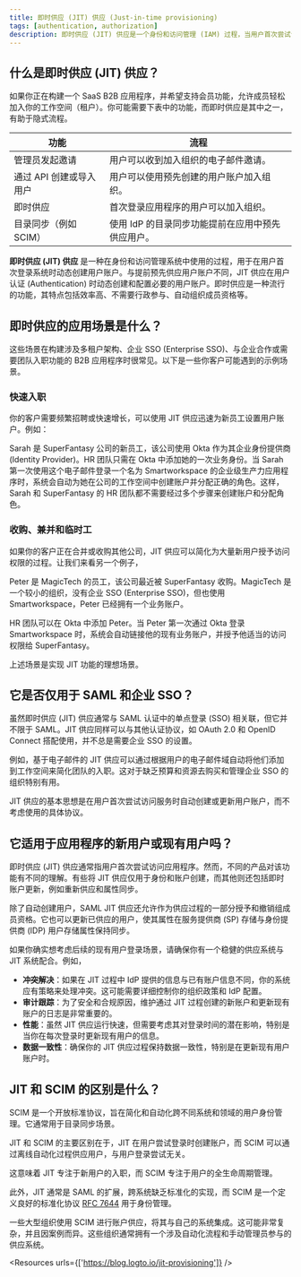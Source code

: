 ```yaml
---
title: 即时供应 (JIT) 供应 (Just-in-time provisioning)
tags: [authentication, authorization]
description: 即时供应 (JIT) 供应是一个身份和访问管理 (IAM) 过程，当用户首次尝试访问系统或应用程序时，用户账户动态自动创建。此方法有助于简化入职流程，并确保仅在需要时创建用户账户，从而降低管理开销并提高安全性。
---
```


## 什么是即时供应 (JIT) 供应？

如果你正在构建一个 SaaS B2B 应用程序，并希望支持会员功能，允许成员轻松加入你的工作空间（租户）。你可能需要下表中的功能，而即时供应是其中之一，有助于隐式流程。

| 功能 | 流程 |
| --- | --- |
| 管理员发起邀请 | 用户可以收到加入组织的电子邮件邀请。 |
| 通过 API 创建或导入用户 | 用户可以使用预先创建的用户账户加入组织。 |
| 即时供应 | 首次登录应用程序的用户可以加入组织。 |
| 目录同步（例如 SCIM） | 使用 IdP 的目录同步功能提前在应用中预先供应用户。 |

**即时供应 (JIT) 供应** 是一种在身份和访问管理系统中使用的过程，用于在用户首次登录系统时动态创建用户账户。与提前预先供应用户账户不同，JIT 供应在用户认证 (Authentication) 时动态创建和配置必要的用户账户。即时供应是一种流行的功能，其特点包括效率高、不需要行政参与、自动组织成员资格等。

## 即时供应的应用场景是什么？

这些场景在构建涉及多租户架构、企业 SSO (Enterprise SSO)、与企业合作或需要团队入职功能的 B2B 应用程序时很常见。以下是一些你客户可能遇到的示例场景。

### 快速入职

你的客户需要频繁招聘或快速增长，可以使用 JIT 供应迅速为新员工设置用户账户。例如：

Sarah 是 SuperFantasy 公司的新员工，该公司使用 Okta 作为其企业身份提供商 (Identity Provider)。HR 团队只需在 Okta 中添加她的一次业务身份。当 Sarah 第一次使用这个电子邮件登录一个名为 Smartworkspace 的企业级生产力应用程序时，系统会自动为她在公司的工作空间中创建账户并分配正确的角色。这样，Sarah 和 SuperFantasy 的 HR 团队都不需要经过多个步骤来创建账户和分配角色。

### 收购、兼并和临时工

如果你的客户正在合并或收购其他公司，JIT 供应可以简化为大量新用户授予访问权限的过程。让我们来看另一个例子，

Peter 是 MagicTech 的员工，该公司最近被 SuperFantasy 收购。MagicTech 是一个较小的组织，没有企业 SSO (Enterprise SSO)，但也使用 Smartworkspace，Peter 已经拥有一个业务账户。

HR 团队可以在 Okta 中添加 Peter。当 Peter 第一次通过 Okta 登录 Smartworkspace 时，系统会自动链接他的现有业务账户，并授予他适当的访问权限给 SuperFantasy。

上述场景是实现 JIT 功能的理想场景。

## 它是否仅用于 SAML 和企业 SSO？

虽然即时供应 (JIT) 供应通常与 SAML 认证中的单点登录 (SSO) 相关联，但它并不限于 SAML。JIT 供应同样可以与其他认证协议，如 OAuth 2.0 和 OpenID Connect 搭配使用，并不总是需要企业 SSO 的设置。

例如，基于电子邮件的 JIT 供应可以通过根据用户的电子邮件域自动将他们添加到工作空间来简化团队的入职。这对于缺乏预算和资源去购买和管理企业 SSO 的组织特别有用。

JIT 供应的基本思想是在用户首次尝试访问服务时自动创建或更新用户账户，而不考虑使用的具体协议。

## 它适用于应用程序的新用户或现有用户吗？

即时供应 (JIT) 供应通常指用户首次尝试访问应用程序。然而，不同的产品对该功能有不同的理解。有些将 JIT 供应仅用于身份和账户创建，而其他则还包括即时账户更新，例如重新供应和属性同步。

除了自动创建用户，SAML JIT 供应还允许作为供应过程的一部分授予和撤销组成员资格。它也可以更新已供应的用户，使其属性在服务提供商 (SP) 存储与身份提供商 (IDP) 用户存储属性保持同步。

如果你确实想考虑后续的现有用户登录场景，请确保你有一个稳健的供应系统与 JIT 系统配合。例如，

- **冲突解决**：如果在 JIT 过程中 IdP 提供的信息与已有账户信息不同，你的系统应有策略来处理冲突。这可能需要详细控制你的组织政策和 IdP 配置。
- **审计跟踪**：为了安全和合规原因，维护通过 JIT 过程创建的新账户和更新现有账户的日志是非常重要的。
- **性能**：虽然 JIT 供应运行快速，但需要考虑其对登录时间的潜在影响，特别是当你在每次登录时更新现有用户的信息。
- **数据一致性**：确保你的 JIT 供应过程保持数据一致性，特别是在更新现有用户账户时。

## JIT 和 SCIM 的区别是什么？

SCIM 是一个开放标准协议，旨在简化和自动化跨不同系统和领域的用户身份管理。它通常用于目录同步场景。

JIT 和 SCIM 的主要区别在于，JIT 在用户尝试登录时创建账户，而 SCIM 可以通过离线自动化过程供应用户，与用户登录尝试无关。

这意味着 JIT 专注于新用户的入职，而 SCIM 专注于用户的全生命周期管理。

此外，JIT 通常是 SAML 的扩展，跨系统缺乏标准化的实现，而 SCIM 是一个定义良好的标准化协议 [RFC 7644](https://datatracker.ietf.org/doc/html/rfc7644) 用于身份管理。

一些大型组织使用 SCIM 进行账户供应，将其与自己的系统集成。这可能非常复杂，并且因案例而异。这些组织通常拥有一个涉及自动化流程和手动管理员参与的供应系统。

<Resources urls={['https://blog.logto.io/jit-provisioning']} />
